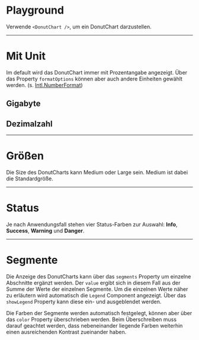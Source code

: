 # Playground

Verwende `<DonutChart />`, um ein DonutChart darzustellen.

<LiveCodeEditor />

---

# Mit Unit

Im default wird das DonutChart immer mit Prozentangabe angezeigt. Über das
Property `formatOptions` können aber auch andere Einheiten gewählt werden. (s.
[Intl.NumberFormat](https://developer.mozilla.org/en-US/docs/Web/JavaScript/Reference/Global_Objects/Intl/NumberFormat))

## Gigabyte

<LiveCodeEditor example="unit" editorCollapsed />

## Dezimalzahl

<LiveCodeEditor example="decimal" editorCollapsed />

---

# Größen

Die Size des DonutCharts kann Medium oder Large sein. Medium ist dabei die
Standardgröße.

<LiveCodeEditor example="size" editorCollapsed />

---

# Status

Je nach Anwendungsfall stehen vier Status-Farben zur Auswahl: **Info**,
**Success**, **Warning** und **Danger**.

<LiveCodeEditor example="status" editorCollapsed />

---

# Segmente

Die Anzeige des DonutCharts kann über das `segments` Property um einzelne
Abschnitte ergänzt werden. Der `value` ergibt sich in diesem Fall aus der Summe
der Werte der einzelnen Segmente. Um die einzelnen Werte näher zu erläutern wird
automatisch die `Legend` Component angezeigt. Über das `showLegend` Property
kann diese ein- und ausgeblendet werden.

Die Farben der Segmente werden automatisch festgelegt, können aber über das
`color` Property überschrieben werden. Beim Überschreiben muss darauf geachtet
werden, dass nebeneinander liegende Farben weiterhin einen ausreichenden
Kontrast zueinander haben.

<LiveCodeEditor example="segments" editorCollapsed />
